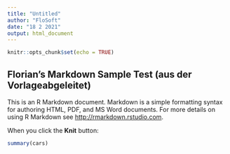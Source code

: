 ```yaml
---
title: "Untitled"
author: "FloSoft"
date: "18 2 2021"
output: html_document
---
```


```r
knitr::opts_chunk$set(echo = TRUE)
```

## Florian's Markdown Sample Test (aus der Vorlageabgeleitet)

This is an R Markdown document. Markdown is a simple formatting syntax for authoring HTML, PDF, and MS Word documents. For more details on using R Markdown see <http://rmarkdown.rstudio.com>.

When you click the **Knit** button:

```r
summary(cars)
```


